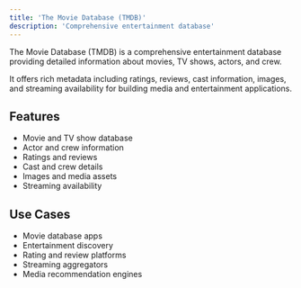 ```yaml
---
title: 'The Movie Database (TMDB)'
description: 'Comprehensive entertainment database'
---
```


The Movie Database (TMDB) is a comprehensive entertainment database providing detailed information about movies, TV shows, actors, and crew.

It offers rich metadata including ratings, reviews, cast information, images, and streaming availability for building media and entertainment applications.

## Features

- Movie and TV show database
- Actor and crew information
- Ratings and reviews
- Cast and crew details
- Images and media assets
- Streaming availability

## Use Cases

- Movie database apps
- Entertainment discovery
- Rating and review platforms
- Streaming aggregators
- Media recommendation engines
